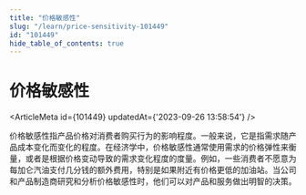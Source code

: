 ```yaml
---
title: "价格敏感性"
slug: "/learn/price-sensitivity-101449"
id: "101449"
hide_table_of_contents: true
---
```



# 价格敏感性

<ArticleMeta id={101449} updatedAt={'2023-09-26 13:58:54'} />
<div className='border-solid border-b border-t-0 my-4 border-[var(--ifm-color-gray-300)]' />

价格敏感性指产品价格对消费者购买行为的影响程度。一般来说，它是指需求随产品成本变化而变化的程度。在经济学中，价格敏感性通常使用需求的价格弹性来衡量，或者是根据价格变动导致的需求变化程度的度量。例如，一些消费者不愿意为每加仑汽油支付几分钱的额外费用，特别是如果附近有价格更低的加油站。当公司和产品制造商研究和分析价格敏感性时，他们可以对产品和服务做出明智的决策。
